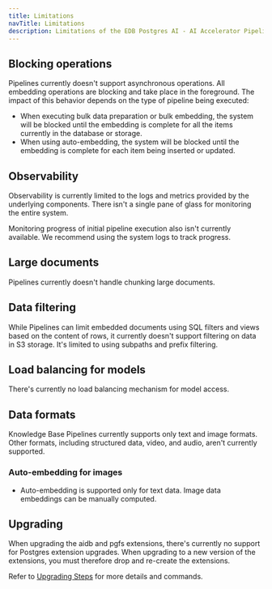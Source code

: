 ```yaml
---
title: Limitations
navTitle: Limitations
description: Limitations of the EDB Postgres AI - AI Accelerator Pipelines.
---
```


## Blocking operations

Pipelines currently doesn't support asynchronous operations. All embedding operations are blocking and take place in the foreground.
The impact of this behavior depends on the type of pipeline being executed:
  * When executing bulk data preparation or bulk embedding, the system will be blocked until the embedding is complete for all the items currently in the database or storage.
  * When using auto-embedding, the system will be blocked until the embedding is complete for each item being inserted or updated.

## Observability

Observability is currently limited to the logs and metrics provided by the underlying components. There isn't a single pane of glass for monitoring the entire system.

Monitoring progress of initial pipeline execution also isn't currently available. We recommend using the system logs to track progress.

## Large documents

Pipelines currently doesn't handle chunking large documents.

## Data filtering

While Pipelines can limit embedded documents using SQL filters and views based on the content of rows, it currently doesn't support filtering on data in S3 storage. It's limited to using subpaths and prefix filtering.

## Load balancing for models

There's currently no load balancing mechanism for model access.

## Data formats

Knowledge Base Pipelines currently supports only text and image formats. Other formats, including structured data, video, and audio, aren't currently supported.

### Auto-embedding for images

* Auto-embedding is supported only for text data. Image data embeddings can be manually computed.

## Upgrading

When upgrading the aidb and pgfs extensions, there's currently no support for Postgres extension upgrades. When upgrading to a new version of the extensions, you must therefore drop and re-create the extensions.

Refer to [Upgrading Steps](installing/upgrading) for more details and commands.
